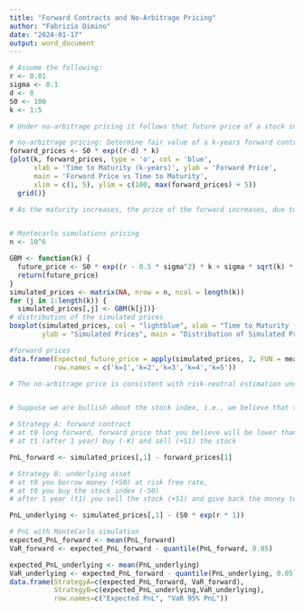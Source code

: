 ---
title: "Forward Contracts and No-Arbitrage Pricing"
author: "Fabrizio Dimino"
date: "2024-01-17"
output: word_document
---

```{r setup}
# Assume the following:
r <- 0.01
sigma <- 0.1
d <- 0
S0 <- 100
k <- 1:5

# Under no-arbitrage pricing it follows that future price of a stock index corresponds to the Geometric Brownian Motion (GBM)

# no-arbitrage pricing: Determine fair value of a k-years forward contract
forward_prices <- S0 * exp((r-d) * k)
{plot(k, forward_prices, type = 'o', col = 'blue',
      xlab = 'Time to Maturity (k-years)', ylab = 'Forward Price',
      main = 'Forward Price vs Time to Maturity',
      xlim = c(1, 5), ylim = c(100, max(forward_prices) + 5))
  grid()}

# As the maturity increases, the price of the forward increases, due to the potential upward movement of the underlying index. The higher the maturity, the higher the “t” in the forward price formula.


# Montecarlo simulations pricing
n <- 10^6

GBM <- function(k) {
  future_price <- S0 * exp((r - 0.5 * sigma^2) * k + sigma * sqrt(k) * rnorm(n))
  return(future_price)
}
simulated_prices <- matrix(NA, nrow = n, ncol = length(k))
for (j in 1:length(k)) {
  simulated_prices[,j] <- GBM(k[j])}
# distribution of the simulated prices
boxplot(simulated_prices, col = "lightblue", xlab = "Time to Maturity (k)",
        ylab = "Simulated Prices", main = "Distribution of Simulated Prices for Different Maturities")

#forward prices
data.frame(Expected_future_price = apply(simulated_prices, 2, FUN = mean),
           row.names = c('k=1','k=2','k=3','k=4','k=5'))

# The no-arbitrage price is consistent with risk-neutral estimation under market efficiency assumptions. Therefore, risk-neutral Monte Carlo simulations lead to forward prices estimations similar to the previous no-arbitrage prices estimations. The more the simulations, the less the difference between the two. The box plot shows that for increasing maturity the future price range (max-min) becomes wider. Comparisons between graph in 2.1 and box plot make sense: the higher the maximum value that the price can assume in the future, the higher the forward price (fair fixed future price).


# Suppose we are bullish about the stock index, i.e., we believe that the stock market will go up one year from now. At the same time, we have zero capital today. We are planning to materialize a trading strategy using either one-year forward contract, stock index, cash, or a combination of which. Assume we can borrow and lend at the r rate. Given this information, address the following:

# Strategy A: forward contract
# at t0 long forward, forward price that you believe will be lower than S1 (index price after 1 year)
# at t1 (after 1 year) buy (-K) and sell (+S1) the stock

PnL_forward <- simulated_prices[,1] - forward_prices[1]

# Strategy B: underlying asset
# at t0 you borrow money (+S0) at risk free rate,
# at t0 you buy the stock index (-S0)
# after 1 year (t1) you sell the stock (+S1) and give back the money to the lender (-S0 * exp(r * 1)=-K)

PnL_underlying <- simulated_prices[,1] - (S0 * exp(r * 1))

# PnL with MonteCarlo simulation
expected_PnL_forward <- mean(PnL_forward)
VaR_forward <- expected_PnL_forward - quantile(PnL_forward, 0.05)

expected_PnL_underlying <- mean(PnL_underlying)
VaR_underlying <- expected_PnL_forward - quantile(PnL_underlying, 0.05) 
data.frame(StrategyA=c(expected_PnL_forward, VaR_forward),
           StrategyB=c(expected_PnL_underlying,VaR_underlying),
           row.names=c("Expected PnL", "VaR 95% PnL"))
```